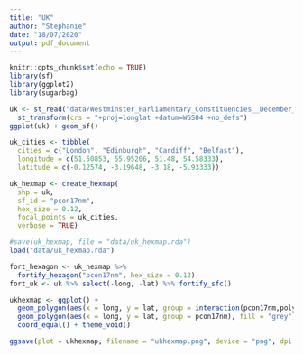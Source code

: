 ```yaml
---
title: "UK"
author: "Stephanie"
date: "18/07/2020"
output: pdf_document
---
```


```r
knitr::opts_chunk$set(echo = TRUE)
library(sf)
library(ggplot2)
library(sugarbag)
```

```r
uk <- st_read("data/Westminster_Parliamentary_Constituencies__December_2017__Boundaries_UK.shp") %>% 
  st_transform(crs = "+proj=longlat +datum=WGS84 +no_defs")
ggplot(uk) + geom_sf()
```
```r
uk_cities <- tibble(
  cities = c("London", "Edinburgh", "Cardiff", "Belfast"), 
  longitude = c(51.50853, 55.95206, 51.48, 54.58333), 
  latitude = c(-0.12574, -3.19648, -3.18, -5.93333))

uk_hexmap <- create_hexmap(
  shp = uk,
  sf_id = "pcon17nm",
  hex_size = 0.12,
  focal_points = uk_cities,
  verbose = TRUE)

#save(uk_hexmap, file = "data/uk_hexmap.rda")
load("data/uk_hexmap.rda")

fort_hexagon <- uk_hexmap %>% 
  fortify_hexagon("pcon17nm", hex_size = 0.12)
fort_uk <- uk %>% select(-long, -lat) %>% fortify_sfc()

ukhexmap <- ggplot() + 
  geom_polygon(aes(x = long, y = lat, group = interaction(pcon17nm,polygon)), fill = "white", colour = "lightgrey", data = fort_uk) +
  geom_polygon(aes(x = long, y = lat, group = pcon17nm), fill = "grey", colour = "black",  data = fort_hexagon) +
  coord_equal() + theme_void()

ggsave(plot = ukhexmap, filename = "ukhexmap.png", device = "png", dpi = 300)
```

